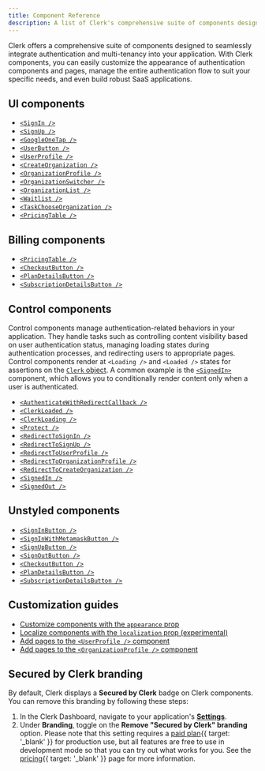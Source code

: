 ```yaml
---
title: Component Reference
description: A list of Clerk's comprehensive suite of components designed to seamlessly integrate authentication and multi-tenancy into your application.
---
```


Clerk offers a comprehensive suite of components designed to seamlessly integrate authentication and multi-tenancy into your application. With Clerk components, you can easily customize the appearance of authentication components and pages, manage the entire authentication flow to suit your specific needs, and even build robust SaaS applications.

## UI components

- [`<SignIn />`](/docs/references/components/authentication/sign-in)
- [`<SignUp />`](/docs/references/components/authentication/sign-up)
- [`<GoogleOneTap />`](/docs/references/components/authentication/google-one-tap)
- [`<UserButton />`](/docs/references/components/user/user-button)
- [`<UserProfile />`](/docs/references/components/user/user-profile)
- [`<CreateOrganization />`](/docs/references/components/organization/create-organization)
- [`<OrganizationProfile />`](/docs/references/components/organization/organization-profile)
- [`<OrganizationSwitcher />`](/docs/references/components/organization/organization-switcher)
- [`<OrganizationList />`](/docs/references/components/organization/organization-list)
- [`<Waitlist />`](/docs/references/components/authentication/waitlist)
- [`<TaskChooseOrganization />`](/docs/references/components/authentication/task-choose-organization)
- [`<PricingTable />`](/docs/references/components/billing/pricing-table)

## Billing components

- [`<PricingTable />`](/docs/references/components/billing/pricing-table)
- [`<CheckoutButton />`](/docs/references/components/billing/checkout-button)
- [`<PlanDetailsButton />`](/docs/references/components/billing/plan-details-button)
- [`<SubscriptionDetailsButton />`](/docs/references/components/billing/subscription-details-button)

## Control components

Control components manage authentication-related behaviors in your application. They handle tasks such as controlling content visibility based on user authentication status, managing loading states during authentication processes, and redirecting users to appropriate pages. Control components render at `<Loading />` and `<Loaded />` states for assertions on the [`Clerk` object](/docs/references/javascript/clerk). A common example is the [`<SignedIn>`](/docs/references/components/control/signed-in) component, which allows you to conditionally render content only when a user is authenticated.

- [`<AuthenticateWithRedirectCallback />`](/docs/references/components/control/authenticate-with-redirect-callback)
- [`<ClerkLoaded />`](/docs/references/components/control/clerk-loaded)
- [`<ClerkLoading />`](/docs/references/components/control/clerk-loading)
- [`<Protect />`](/docs/references/components/control/protect)
- [`<RedirectToSignIn />`](/docs/references/components/control/redirect-to-sign-in)
- [`<RedirectToSignUp />`](/docs/references/components/control/redirect-to-sign-up)
- [`<RedirectToUserProfile />`](/docs/references/components/control/redirect-to-user-profile)
- [`<RedirectToOrganizationProfile />`](/docs/references/components/control/redirect-to-organization-profile)
- [`<RedirectToCreateOrganization />`](/docs/references/components/control/redirect-to-create-organization)
- [`<SignedIn />`](/docs/references/components/control/signed-in)
- [`<SignedOut />`](/docs/references/components/control/signed-out)

## Unstyled components

- [`<SignInButton />`](/docs/references/components/unstyled/sign-in-button)
- [`<SignInWithMetamaskButton />`](/docs/references/components/unstyled/sign-in-with-metamask)
- [`<SignUpButton />`](/docs/references/components/unstyled/sign-up-button)
- [`<SignOutButton />`](/docs/references/components/unstyled/sign-out-button)
- [`<CheckoutButton />`](/docs/references/components/billing/checkout-button)
- [`<PlanDetailsButton />`](/docs/references/components/billing/plan-details-button)
- [`<SubscriptionDetailsButton />`](/docs/references/components/billing/subscription-details-button)

## Customization guides

- [Customize components with the `appearance` prop](/docs/guides/customizing-clerk/appearance-prop/overview)
- [Localize components with the `localization` prop (experimental)](/docs/guides/customizing-clerk/localization)
- [Add pages to the `<UserProfile />` component](/docs/guides/customizing-clerk/adding-items/user-profile)
- [Add pages to the `<OrganizationProfile />` component](/docs/guides/customizing-clerk/adding-items/organization-profile)

## Secured by Clerk branding

By default, Clerk displays a **Secured by Clerk** badge on Clerk components. You can remove this branding by following these steps:

1. In the Clerk Dashboard, navigate to your application's [**Settings**](https://dashboard.clerk.com/last-active?path=settings).
1. Under **Branding**, toggle on the **Remove "Secured by Clerk" branding** option. Please note that this setting requires a [paid plan](/pricing){{ target: '_blank' }} for production use, but all features are free to use in development mode so that you can try out what works for you. See the [pricing](/pricing){{ target: '_blank' }} page for more information.

<Include src="_partials/help" />
